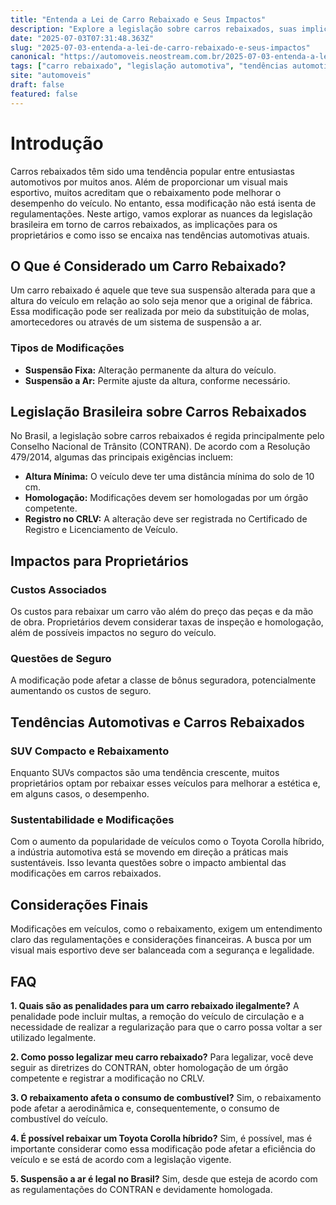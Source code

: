 ```yaml
---
title: "Entenda a Lei de Carro Rebaixado e Seus Impactos"
description: "Explore a legislação sobre carros rebaixados, suas implicações para proprietários e como isso se relaciona com tendências automotivas atuais."
date: "2025-07-03T07:31:48.363Z"
slug: "2025-07-03-entenda-a-lei-de-carro-rebaixado-e-seus-impactos"
canonical: "https://automoveis.neostream.com.br/2025-07-03-entenda-a-lei-de-carro-rebaixado-e-seus-impactos"
tags: ["carro rebaixado", "legislação automotiva", "tendências automotivas", "segurança veicular"]
site: "automoveis"
draft: false
featured: false
---
```


# Introdução

Carros rebaixados têm sido uma tendência popular entre entusiastas automotivos por muitos anos. Além de proporcionar um visual mais esportivo, muitos acreditam que o rebaixamento pode melhorar o desempenho do veículo. No entanto, essa modificação não está isenta de regulamentações. Neste artigo, vamos explorar as nuances da legislação brasileira em torno de carros rebaixados, as implicações para os proprietários e como isso se encaixa nas tendências automotivas atuais.

## O Que é Considerado um Carro Rebaixado?

Um carro rebaixado é aquele que teve sua suspensão alterada para que a altura do veículo em relação ao solo seja menor que a original de fábrica. Essa modificação pode ser realizada por meio da substituição de molas, amortecedores ou através de um sistema de suspensão a ar.

### Tipos de Modificações
- **Suspensão Fixa:** Alteração permanente da altura do veículo.
- **Suspensão a Ar:** Permite ajuste da altura, conforme necessário.

## Legislação Brasileira sobre Carros Rebaixados

No Brasil, a legislação sobre carros rebaixados é regida principalmente pelo Conselho Nacional de Trânsito (CONTRAN). De acordo com a Resolução 479/2014, algumas das principais exigências incluem:

- **Altura Mínima:** O veículo deve ter uma distância mínima do solo de 10 cm.
- **Homologação:** Modificações devem ser homologadas por um órgão competente.
- **Registro no CRLV:** A alteração deve ser registrada no Certificado de Registro e Licenciamento de Veículo.

## Impactos para Proprietários

### Custos Associados
Os custos para rebaixar um carro vão além do preço das peças e da mão de obra. Proprietários devem considerar taxas de inspeção e homologação, além de possíveis impactos no seguro do veículo.

### Questões de Seguro
A modificação pode afetar a classe de bônus seguradora, potencialmente aumentando os custos de seguro.

## Tendências Automotivas e Carros Rebaixados

### SUV Compacto e Rebaixamento
Enquanto SUVs compactos são uma tendência crescente, muitos proprietários optam por rebaixar esses veículos para melhorar a estética e, em alguns casos, o desempenho.

### Sustentabilidade e Modificações
Com o aumento da popularidade de veículos como o Toyota Corolla híbrido, a indústria automotiva está se movendo em direção a práticas mais sustentáveis. Isso levanta questões sobre o impacto ambiental das modificações em carros rebaixados.

## Considerações Finais

Modificações em veículos, como o rebaixamento, exigem um entendimento claro das regulamentações e considerações financeiras. A busca por um visual mais esportivo deve ser balanceada com a segurança e legalidade.

## FAQ

**1. Quais são as penalidades para um carro rebaixado ilegalmente?**
A penalidade pode incluir multas, a remoção do veículo de circulação e a necessidade de realizar a regularização para que o carro possa voltar a ser utilizado legalmente.

**2. Como posso legalizar meu carro rebaixado?**
Para legalizar, você deve seguir as diretrizes do CONTRAN, obter homologação de um órgão competente e registrar a modificação no CRLV.

**3. O rebaixamento afeta o consumo de combustível?**
Sim, o rebaixamento pode afetar a aerodinâmica e, consequentemente, o consumo de combustível do veículo.

**4. É possível rebaixar um Toyota Corolla híbrido?**
Sim, é possível, mas é importante considerar como essa modificação pode afetar a eficiência do veículo e se está de acordo com a legislação vigente.

**5. Suspensão a ar é legal no Brasil?**
Sim, desde que esteja de acordo com as regulamentações do CONTRAN e devidamente homologada.